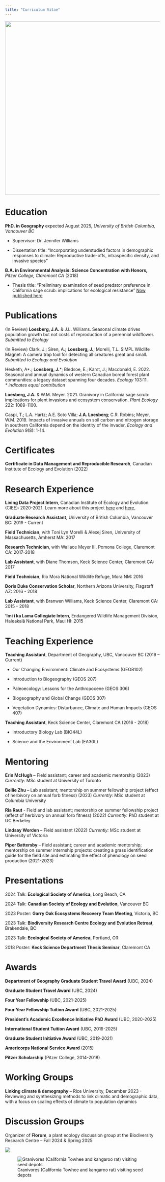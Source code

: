 ```yaml
---
title: "Curriculum Vitae"
---
```


![](media/DSC_0107.JPG){fig-align="center" width="563"}

# Education

**PhD. in Geography** expected August 2025, *University of British Columbia, Vancouver BC*

-   Supervisor: Dr. Jennifer Williams

-   Dissertation title: “Incorporating understudied factors in demographic responses to climate: Reproductive trade-offs, intraspecific density, and invasive species”

**B.A. in Environmental Analysis: Science Concentration with Honors,** *Pitzer College, Claremont CA* (2018)

-   Thesis title: “Preliminary examination of seed predator preference in California sage scrub: implications for ecological resistance” [Now published here](https://link.springer.com/article/10.1007/s11258-021-01163-z)

# Publications

(In Review) **Loesberg, J.A.** & J.L. Williams. Seasonal climate drives population growth but not costs of reproduction of a perennial wildflower. *Submitted to Ecology*

(In Review) Clark, J.; Siren, A.; **Loesberg, J.**; Morelli, T.L. SiMPL Wildlife Magnet: A camera trap tool for detecting all creatures great and small. *Submitted to Ecology and Evolution*

Hesketh, A\*.*;* **Loesberg, J.***\**; Bledsoe, E.; Karst, J.; Macdonald, E. 2022. Seasonal and annual dynamics of western Canadian boreal forest plant communities: a legacy dataset spanning four decades. *Ecology* 103:11.\
*\* indicates equal contribution*

**Loesberg, J.A.** & W.M. Meyer. 2021. Granivory in California sage scrub: implications for plant invasions and ecosystem conservation. *Plant Ecology* 222: 1089-1100.

Caspi, T.; L.A. Hartz; A.E. Soto Villa; **J.A. Loesberg**; C.R. Robins; Meyer, W.M. 2019. Impacts of invasive annuals on soil carbon and nitrogen storage in southern California depend on the identity of the invader. *Ecology and Evolution* 9(8): 1-14.

# Certificates

**Certificate in Data Management and Reproducible Research**, Canadian Institute of Ecology and Evolution (2022)

# Research Experience

**Living Data Project Intern**, Canadian Institute of Ecology and Evolution (CIEE): 2020-2021. Learn more about this project [here](https://www.ciee-icee.ca/ldp-stories/the-seasonal-and-annual-dynamics-of-canadian-boreal-forests) and [here.](https://pubmed.ncbi.nlm.nih.gov/35796420/)

**Graduate Research Assistant**, University of British Columbia, Vancouver BC: 2019 - Current

**Field Technician**, with Toni Lyn Morelli & Alexej Siren, University of Massachusetts, Amherst MA: 2017

**Research Technician**, with Wallace Meyer III, Pomona College, Claremont CA: 2017-2018

**Lab Assistant**, with Diane Thomson, Keck Science Center, Claremont CA: 2017

**Field Technician**, Rio Mora National Wildlife Refuge, Mora NM: 2016

**Doris Duke Conservation Scholar**, Northern Arizona University, Flagstaff AZ: 2016 - 2018

**Lab Assistant**, with Branwen Williams, Keck Science Center, Claremont CA: 2015 - 2018

**‘Imi i ka Lama Collegiate Intern**, Endangered Wildlife Management Division, Haleakalā National Park, Maui HI: 2015

# Teaching Experience

**Teaching Assistant**, Department of Geography, UBC, Vancouver BC (2019 – Current)

-   Our Changing Environment: Climate and Ecosystems (GEOB102)

-   Introduction to Biogeography (GEOS 207)

-   Paleoecology: Lessons for the Anthropocene (GEOS 306)

-   Biogeography and Global Change (GEOS 307)

-   Vegetation Dynamics: Disturbance, Climate and Human Impacts (GEOS 407)

**Teaching Assistant**, Keck Science Center, Claremont CA (2016 - 2018)

-   Introductory Biology Lab (BIO44L)

-   Science and the Environment Lab (EA30L)

# Mentoring

**Erin McHugh** – Field assistant; career and academic mentorship (2023) *Currently:* MSc student at University of Toronto

**Bellie Zhu** – Lab assistant; mentorship on summer fellowship project (effect of herbivory on annual forb fitness) (2023) *Currently:* MSc student at Columbia University

**Ria Raut** - Field and lab assistant; mentorship on summer fellowship project (effect of herbivory on annual forb fitness) (2022) *Currently:* PhD student at UC Berkeley

**Lindsay Worden** – Field assistant (2022) *Currently:* MSc student at University of Victoria

**Piper Battersby** – Field assistant; career and academic mentorship; mentorship on summer internship projects: creating a grass identification guide for the field site and estimating the effect of phenology on seed production (2021-2023)

# Presentations

2024 Talk: **Ecological Society of America**, Long Beach, CA

2024 Talk: **Canadian Society of Ecology and Evolution**, Vancouver BC

2023 Poster: **Garry Oak Ecosystems Recovery Team Meeting**, Victoria, BC

2023 Talk: **Biodiversity Research Centre Ecology and Evolution Retreat**, Brakendale, BC

2023 Talk: **Ecological Society of America**, Portland, OR

2018 Poster: **Keck Science Department Thesis Seminar**, Claremont CA

# Awards

**Department of Geography Graduate Student Travel Award** (UBC, 2024)

**Graduate Student Travel Award** (UBC, 2024)

**Four Year Fellowship** (UBC, 2021-2025)

**Four Year Fellowship Tuition Award** (UBC, 2021-2025)

**President’s Academic Excellence Initiative PhD Award** (UBC, 2020-2025)

**International Student Tuition Award** (UBC, 2019-2025)

**Graduate Student Initiative Award** (UBC, 2019-2021)

**Americorps National Service Award** (2015)

**Pitzer Scholarship** (Pitzer College, 2014-2018)

# Working Groups

**Linking climate & demography** – Rice University, December 2023 - Reviewing and synthesizing methods to link climatic and demographic data, with a focus on scaling effects of climate to population dynamics

# Discussion Groups

Organizer of **Florum**, a plant ecology discussion group at the Biodiversity Research Centre – Fall 2024 & Spring 2025

![](media/Screenshot%20(7).png){fig-align="left"}

![Granivores (California Towhee and kangaroo rat) visiting seed depots](media/krat.JPG)
